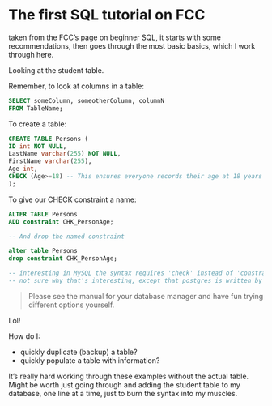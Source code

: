 The first SQL tutorial on FCC
=============================

taken from the FCC's page on beginner SQL, it starts with some recommendations, then goes through the most basic basics, which I work through here.

Looking at the student table.

Remember, to look at columns in a table:

```sql

SELECT someColumn, someotherColumn, columnN
FROM TableName;

```

To create a table:

```sql

CREATE TABLE Persons (
ID int NOT NULL,
LastName varchar(255) NOT NULL,
FirstName varchar(255),
Age int,
CHECK (Age>=18) -- This ensures everyone records their age at 18 years old or older
);

```

To give our CHECK constraint a name:

```sql

ALTER TABLE Persons
ADD constraint CHK_PersonAge;

-- And drop the named constraint

alter table Persons
drop constraint CHK_PersonAge;

-- interesting in MySQL the syntax requires 'check' instead of 'constraint' here, but in PostgreSQL the syntax is 'constraint'...
-- not sure why that's interesting, except that postgres is written by the authors of MySQL...

```

> Please see the manual for your database manager and have fun trying different options yourself.

Lol!

How do I:

- quickly duplicate (backup) a table?
- quickly populate a table with information?

It's really hard working through these examples without the actual table. Might be worth just going through and adding the student table to my database, one line at a time, just to burn the syntax into my muscles.
